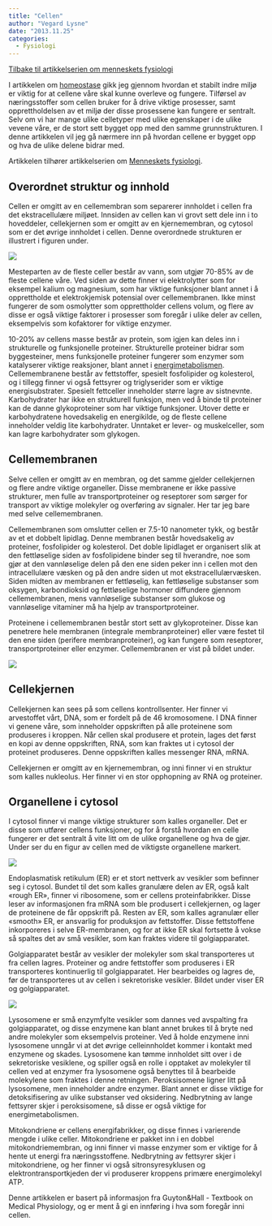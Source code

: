 ```yaml
---
title: "Cellen"
author: "Vegard Lysne"
date: "2013.11.25"
categories: 
  - Fysiologi
---
```


[Tilbake til artikkelserien om menneskets fysiologi](../../fysiologi.html)

I artikkelen om [homeostase](homeostase.qmd "Homeostase") gikk jeg gjennom hvordan et stabilt indre miljø er viktig for at cellene våre skal kunne overleve og fungere. Tilførsel av næringsstoffer som cellen bruker for å drive viktige prosesser, samt opprettholdelsen av et miljø der disse prosessene kan fungere er sentralt. Selv om vi har mange ulike celletyper med ulike egenskaper i de ulike vevene våre, er de stort sett bygget opp med den samme grunnstrukturen. I denne artikkelen vil jeg gå nærmere inn på hvordan cellene er bygget opp og hva de ulike delene bidrar med.

Artikkelen tilhører artikkelserien om [Menneskets fysiologi](../../fysiologi.qmd "Menneskets fysiologi").

## Overordnet struktur og innhold

Cellen er omgitt av en cellemembran som separerer innholdet i cellen fra det ekstracellulære miljøet. Innsiden av cellen kan vi grovt sett dele inn i to hoveddeler, cellekjernen som er omgitt av en kjernemembran, og cytosol som er det øvrige innholdet i cellen. Denne overordnede strukturen er illustrert i figuren under.

![](images/clipboard-2422775891.png)

Mesteparten av de fleste celler består av vann, som utgjør 70-85% av de fleste cellene våre. Ved siden av dette finner vi elektrolytter som for eksempel kalium og magnesium, som har viktige funksjoner blant annet i å opprettholde et elektrokjemisk potensial over cellemembranen. Ikke minst fungerer de som osmolytter som opprettholder cellens volum, og flere av disse er også viktige faktorer i prosesser som foregår i ulike deler av cellen, eksempelvis som kofaktorer for viktige enzymer.

10-20% av cellens masse består av protein, som igjen kan deles inn i strukturelle og funksjonelle proteiner. Strukturelle proteiner bidrar som byggesteiner, mens funksjonelle proteiner fungerer som enzymer som katalyserer viktige reaksjoner, blant annet i [energimetabolismen](../../metabolismen.qmd "Metabolismen"). Cellemembranene består av fettstoffer, spesielt fosfolipider og kolesterol, og i tillegg finner vi også fettsyrer og triglyserider som er viktige energisubstrater. Spesielt fettceller inneholder større lagre av sistnevnte. Karbohydrater har ikke en strukturell funksjon, men ved å binde til proteiner kan de danne glykoproteiner som har viktige funksjoner. Utover dette er karbohydratene hovedsakelig en energikilde, og de fleste cellene inneholder veldig lite karbohydrater. Unntaket er lever- og muskelceller, som kan lagre karbohydrater som glykogen.

## Cellemembranen

Selve cellen er omgitt av en membran, og det samme gjelder cellekjernen og flere andre viktige organeller. Disse membranene er ikke passive strukturer, men fulle av transportproteiner og reseptorer som sørger for transport av viktige molekyler og overføring av signaler. Her tar jeg bare med selve cellemembranen.

Cellemembranen som omslutter cellen er 7.5-10 nanometer tykk, og består av et et dobbelt lipidlag. Denne membranen består hovedsakelig av proteiner, fosfolipider og kolesterol. Det doble lipidlaget er organisert slik at den fettløselige siden av fosfolipidene binder seg til hverandre, noe som gjør at den vannløselige delen på den ene siden peker inn i cellen mot den intracellulære væsken og på den andre siden ut mot ekstracellulærvæsken. Siden midten av membranen er fettløselig, kan fettløselige substanser som oksygen, karbondioksid og fettløselige hormoner diffundere gjennom cellemembranen, mens vannløselige substanser som glukose og vannløselige vitaminer må ha hjelp av transportproteiner.

Proteinene i cellemembranen består stort sett av glykoproteiner. Disse kan penetrere hele membranen (integrale membranproteiner) eller være festet til den ene siden (perifere membranproteiner), og kan fungere som reseptorer, transportproteiner eller enzymer. Cellemembranen er vist på bildet under.

![](images/clipboard-1098102868.png)

## Cellekjernen

Cellekjernen kan sees på som cellens kontrollsenter. Her finner vi arvestoffet vårt, DNA, som er fordelt på de 46 kromosomene. I DNA finner vi genene våre, som inneholder oppskriften på alle proteinene som produseres i kroppen. Når cellen skal produsere et protein, lages det først en kopi av denne oppskriften, RNA, som kan fraktes ut i cytosol der proteinet produseres. Denne oppskriften kalles messenger RNA, mRNA.

Cellekjernen er omgitt av en kjernemembran, og inni finner vi en struktur som kalles nukleolus. Her finner vi en stor opphopning av RNA og proteiner.

## Organellene i cytosol

I cytosol finner vi mange viktige strukturer som kalles organeller. Det er disse som utfører cellens funksjoner, og for å forstå hvordan en celle fungerer er det sentralt å vite litt om de ulike organellene og hva de gjør. Under ser du en figur av cellen med de viktigste organellene markert.

![](images/clipboard-3620649074.png)

Endoplasmatisk retikulum (ER) er et stort nettverk av vesikler som befinner seg i cytosol. Bundet til det som kalles granulære delen av ER, også kalt «rough ER», finner vi ribosomene, som er cellens proteinfabrikker. Disse leser av informasjonen fra mRNA som ble produsert i cellekjernen, og lager de proteinene de får oppskrift på. Resten av ER, som kalles agranulær eller «smooth» ER, er ansvarlig for produksjon av fettstoffer. Disse fettstoffene inkorporeres i selve ER-membranen, og for at ikke ER skal fortsette å vokse så spaltes det av små vesikler, som kan fraktes videre til golgiapparatet.

Golgiapparatet består av vesikler der molekyler som skal transporteres ut fra cellen lagres. Proteiner og andre fettstoffer som produseres i ER transporteres kontinuerlig til golgiapparatet. Her bearbeides og lagres de, før de transporteres ut av cellen i sekretoriske vesikler. Bildet under viser ER og golgiapparatet.

![](images/clipboard-2759814048.png)

Lysosomene er små enzymfylte vesikler som dannes ved avspalting fra golgiapparatet, og disse enzymene kan blant annet brukes til å bryte ned andre molekyler som eksempelvis proteiner. Ved å holde enzymene inni lysosomene unngår vi at det øvrige celleinnholdet kommer i kontakt med enzymene og skades. Lysosomene kan tømme innholdet sitt over i de sekretoriske vesiklene, og spiller også en rolle i opptaket av molekyler til cellen ved at enzymer fra lysosomene også benyttes til å bearbeide molekylene som fraktes i denne retningen. Peroksisomene ligner litt på lysosomene, men inneholder andre enzymer. Blant annet er disse viktige for detoksifisering av ulike substanser ved oksidering. Nedbrytning av lange fettsyrer skjer i peroksisomene, så disse er også viktige for energimetabolismen.

Mitokondriene er cellens energifabrikker, og disse finnes i varierende mengde i ulike celler. Mitokondriene er pakket inn i en dobbel mitokondriemembran, og inni finner vi masse enzymer som er viktige for å hente ut energi fra næringsstoffene. Nedbrytning av fettsyrer skjer i mitokondriene, og her finner vi også sitronsyresyklusen og elektrontransportkjeden der vi produserer kroppens primære energimolekyl ATP.

Denne artikkelen er basert på informasjon fra Guyton&Hall - Textbook on Medical Physiology, og er ment å gi en innføring i hva som foregår inni cellen.

